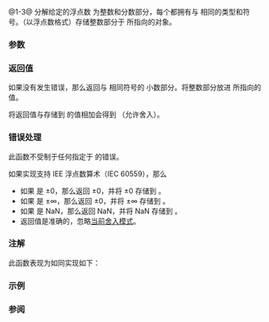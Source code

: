{{cpp/title|modf|modff|modfl}}
{{cpp/numeric/math/navbar}}
{{dcl begin}}
{{dcl header|cmath}}
{{dcl rev multi|num=1|dcl1=
float       modf ( float num, float* iptr );
double      modf ( double num, double* iptr );
long double modf ( long double num, long double* iptr );
|since2=c++23|dcl2=
constexpr /* floating-point-type */
            modf ( /* floating-point-type */ num,
                   /* floating-point-type */* iptr );
}}
{{dcl|num=2|since=c++11|notes={{mark constexpr since c++23}}|
float       modff( float num, float* iptr );
}}
{{dcl|num=3|since=c++11|notes={{mark constexpr since c++23}}|
long double modfl( long double num, long double* iptr );
}}
{{dcl h|[[#注解|额外重载]] {{mark since c++11}}}}
{{dcl header|cmath}}
{{dcl|num=A|notes={{mark constexpr since c++23}}|
template&lt; class Integer &gt;
double      modf ( Integer num, double* iptr );
}}
{{dcl end}}

@1-3@ 分解给定的浮点数 {{c|num}} 为整数和分数部分，每个都拥有与 {{c|num}} 相同的类型和符号。（以浮点数格式）存储整数部分于 {{c|iptr}} 所指向的对象。{{rev inl|since=c++23|标准库提供所有以无 cv 限定的浮点数类型作为参数 {{c|num}} 的类型的 {{tt|std::modf}} 重载。}}

{{rrev|since=c++11|
@A@ 为所有整数类型提供额外重载，将它们当做 {{c/core|double}}。
}}

===参数===
{{par begin}}
{{par|num|浮点数或整数}}
{{par|iptr|指向要存储整数部分的目标的浮点数值的指针}}
{{par end}}

===返回值===
如果没有发生错误，那么返回与 {{c|num}} 相同符号的 {{c|num}} 小数部分。将整数部分放进 {{c|iptr}} 所指向的值。

将返回值与存储到 {{c|*iptr}} 的值相加会得到 {{c|num}}（允许舍入）。

===错误处理===
此函数不受制于任何指定于 {{lc|math_errhandling}} 的错误。

如果实现支持 IEE 浮点数算术（IEC 60559），那么
* 如果 {{c|num}} 是 ±0，那么返回 ±0，并将 ±0 存储到 {{c|*iptr}}。
* 如果 {{c|num}} 是 ±∞，那么返回 ±0，并将 ±∞ 存储到 {{c|*iptr}}。
* 如果 {{c|num}} 是 NaN，那么返回 NaN，并将 NaN 存储到 {{c|*iptr}}。
* 返回值是准确的，忽略[[cpp/numeric/fenv/FE_round|当前舍入模式]]。

===注解===
此函数表现为如同实现如下：
{{source|1=
double modf(double num, double* iptr)
{
#pragma STDC FENV_ACCESS ON
    int save_round = std::fegetround();
    std::fesetround(FE_TOWARDZERO);
    *iptr = std::nearbyint(num);
    std::fesetround(save_round);
    return std::copysign(std::isinf(num) ? 0.0 : x - (*iptr), num);
}
}}

{{cpp/numeric/math/additional integer overload note|modf}}

===示例===
{{example
|比较不同的浮点数分解函数：
|code=
#include &lt;cmath&gt;
#include &lt;iostream&gt;
#include &lt;limits&gt;

int main()
{
    double f = 123.45;
    std::cout &lt;&lt; "给定数字 " &lt;&lt; f &lt;&lt; "（十六进制表示为 " &lt;&lt; std::hexfloat
              &lt;&lt; f &lt;&lt; std::defaultfloat &lt;&lt; "），\n";
    
    double f3;
    double f2 = std::modf(f, &amp;f3);
    std::cout &lt;&lt; "modf() 会把它拆分成 " &lt;&lt; f3 &lt;&lt; " + " &lt;&lt; f2 &lt;&lt; '\n';
    
    int i;
    f2 = std::frexp(f, &amp;i);
    std::cout &lt;&lt; "frexp() 会把它拆分成 " &lt;&lt; f2 &lt;&lt; " * 2^" &lt;&lt; i &lt;&lt; '\n';
    
    i = std::ilogb(f);
    std::cout &lt;&lt; "logb()/ilogb() 会把它拆分成 " &lt;&lt; f / std::scalbn(1.0, i) &lt;&lt; " * "
              &lt;&lt; std::numeric_limits&lt;double&gt;::radix
              &lt;&lt; "^" &lt;&lt; std::ilogb(f) &lt;&lt; '\n';
    
    // 特殊值
    f2 = std::modf(-0.0, &amp;f3);
    std::cout &lt;&lt; "modf(-0) 会拆分成 " &lt;&lt; f3 &lt;&lt; " + " &lt;&lt; f2 &lt;&lt; '\n';
    f2 = std::modf(-INFINITY, &amp;f3);
    std::cout &lt;&lt; "modf(-Inf) 会拆分成 " &lt;&lt; f3 &lt;&lt; " + " &lt;&lt; f2 &lt;&lt; '\n';

}
|p=true
|output=
给定数字 123.45（十六进制表示为 0x1.edccccccccccdp+6），
modf() 会把它拆分成 123 + 0.45
frexp() 会把它拆分成 0.964453 * 2^7
logb()/ilogb() 会把它拆分成 1.92891 * 2^6
modf(-0) 会拆分成 -0 + -0
modf(-Inf) 会拆分成 -INF + -0
}}

===参阅===
{{dsc begin}}
{{dsc inc|cpp/numeric/math/dsc trunc}}
{{dsc see c|c/numeric/math/modf}}
{{dsc end}}

{{langlinks|de|en|es|fr|it|ja|pt|ru|tr}}